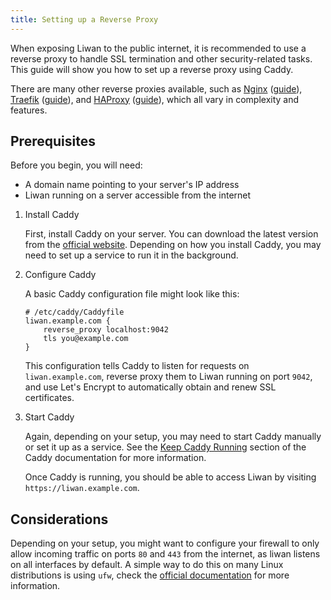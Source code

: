 ```yaml
---
title: Setting up a Reverse Proxy
---
```



When exposing Liwan to the public internet, it is recommended to use a reverse proxy to handle SSL termination and other security-related tasks. This guide will show you how to set up a reverse proxy using Caddy.

There are many other reverse proxies available, such as [Nginx](https://nginx.org/) ([guide](https://github.com/nginx-proxy/acme-companion)), [Traefik](https://traefik.io/traefik/) ([guide](https://doc.traefik.io/traefik/getting-started/install-traefik/)), and [HAProxy](https://www.haproxy.org/) ([guide](https://www.haproxy.com/blog/haproxy-and-let-s-encrypt)), which all vary in complexity and features.

## Prerequisites

Before you begin, you will need:

- A domain name pointing to your server's IP address
- Liwan running on a server accessible from the internet

<Steps>

1.  Install Caddy

    First, install Caddy on your server. You can download the latest version from the [official website](https://caddyserver.com/download). Depending on how you install Caddy, you may need to set up a service to run it in the background.

2.  Configure Caddy

    A basic Caddy configuration file might look like this:

    ```Caddyfile
    # /etc/caddy/Caddyfile
    liwan.example.com {
        reverse_proxy localhost:9042
        tls you@example.com
    }
    ```

    This configuration tells Caddy to listen for requests on `liwan.example.com`, reverse proxy them to Liwan running on port `9042`,
    and use Let's Encrypt to automatically obtain and renew SSL certificates.

3.  Start Caddy

    Again, depending on your setup, you may need to start Caddy manually or set it up as a service.
    See the [Keep Caddy Running](https://caddyserver.com/docs/running) section of the Caddy documentation for more information.

    Once Caddy is running, you should be able to access Liwan by visiting `https://liwan.example.com`.

</Steps>

## Considerations

Depending on your setup, you might want to configure your firewall to only allow incoming traffic on ports `80` and `443` from the internet, as liwan listens on all interfaces by default.
A simple way to do this on many Linux distributions is using `ufw`, check the [official documentation](https://help.ubuntu.com/community/UFW) for more information.
